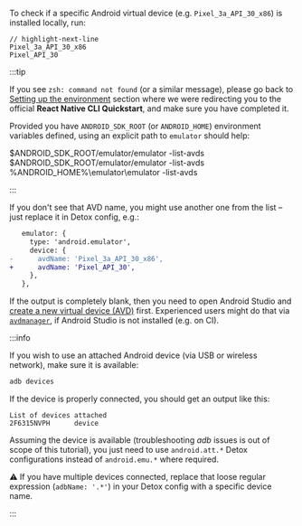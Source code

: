 
To check if a specific Android virtual device (e.g. `Pixel_3a_API_30_x86`) is installed locally, run:

```plain text
// highlight-next-line
Pixel_3a_API_30_x86
Pixel_API_30
```

:::tip

If you see `zsh: command not found` (or a similar message), please go back to
[Setting up the environment](../getting-started.mdx#setting-up-the-environment) section
where we were redirecting you to the official **React Native CLI Quickstart**, and make sure you
have completed it.

Provided you have `ANDROID_SDK_ROOT` (or `ANDROID_HOME`) environment variables
defined, using an explicit path to `emulator` should help:

<Tabs groupId="desktopOS">
    <TabItem value="darwin" label="MacOS">
        <CodeBlock language="bash">
            $ANDROID_SDK_ROOT/emulator/emulator -list-avds
        </CodeBlock>
    </TabItem>
    <TabItem value="linux" label="Linux">
        <CodeBlock language="bash">
            $ANDROID_SDK_ROOT/emulator/emulator -list-avds
        </CodeBlock>
    </TabItem>
    <TabItem value="win32" label="Windows">
        <CodeBlock language="plain text">
            %ANDROID_HOME%\emulator\emulator -list-avds
        </CodeBlock>
    </TabItem>
</Tabs>

:::

If you don't see that AVD name, you might use another one from the list – just replace it in Detox config, e.g.:

```diff
   emulator: {
     type: 'android.emulator',
     device: {
-      avdName: 'Pixel_3a_API_30_x86',
+      avdName: 'Pixel_API_30',
     },
   },
```

If the output is completely blank, then you need to open Android Studio and [create a new virtual device (AVD)](https://developer.android.com/studio/run/managing-avds#createavd)
first. Experienced users might do that via [`avdmanager`](https://developer.android.com/studio/command-line/avdmanager), if Android Studio is not installed (e.g. on CI).

:::info

If you wish to use an attached Android device (via USB or wireless network), make sure it is available:

```bash
adb devices
```

If the device is properly connected, you should get an output like this:

```plain text
List of devices attached
2F6315NVPH      device
```

Assuming the device is available (troubleshooting _adb_ issues is out of scope of this tutorial), you just
need to use `android.att.*` Detox configurations instead of `android.emu.*` where required.

:warning: If you have multiple devices connected, replace that loose regular expression (`adbName: '.*'`)
in your Detox config with a specific device name.

:::
